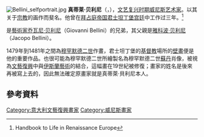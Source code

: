 {{expand|time=2010-06-12}}
[[File:Bellini_selfportrait.jpg|thumb]]
'''真蒂莱·贝利尼'''（{{lang-it|Gentile Bellini}}，{{bd|1429年||1507年|2月23日}}），[[文艺复兴时期|文艺复兴时期]][[威尼斯|威尼斯]][[艺术家|艺术家]]。以其关于[[宗教|宗教]]的画作而斐名。他曾在[[拜占庭帝国|拜占庭帝国]][[君士坦丁堡|君士坦丁堡]][[宫廷|宫廷]]中工作过三年。<ref>Handbook to Life in Renaissance Europe</ref>

是[[藝術家|藝術家]][[乔瓦尼·贝利尼|乔瓦尼·贝利尼]]（Giovanni Bellini）的兄弟，其父親是[[雅科波·贝利尼|雅科波·贝利尼]]（Jacopo Bellini）。

1479年到1481年之間為[[穆罕默德二世_(鄂圖曼帝國)|穆罕默德二世]]作畫，君士坦丁堡的[[基督教|基督教]]場所的[[壁畫|壁畫]]便是他的重要作品。也很可能為穆罕默德二世所繪製名為穆罕默德二世[[蘇丹_(稱謂)|蘇丹]]肖像，被視為[[文藝復興|文藝復興]]中與[[伊斯蘭藝術|伊斯蘭藝術]]的結合，這幅畫在19世紀被修復；畫家的姓名是後來再被寫上去的，因此無法確定原畫家就是真蒂萊·貝利尼本人。

==參考資料==
{{reflist}}

{{Authority control}}
{{DEFAULTSORT:Bellini, Gentile}}
[[Category:意大利文藝復興畫家|Category:意大利文藝復興畫家]]
[[Category:威尼斯畫家|Category:威尼斯畫家]]